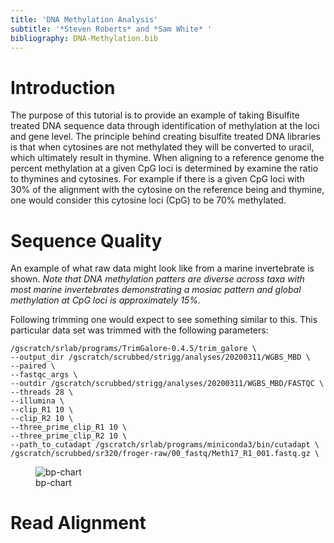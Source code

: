 ```yaml
---
title: 'DNA Methylation Analysis'
subtitle: '*Steven Roberts* and *Sam White* '
bibliography: DNA-Methylation.bib
---
```


# Introduction
The purpose of this tutorial is to provide an example of taking Bisulfite treated DNA sequence data through identification of methylation at the loci and gene level. The principle behind creating bisulfite treated DNA libraries is that when cytosines are not methylated they will be converted to uracil, which ultimately result in thymine. When aligning to a reference genome the percent methylation at a given CpG loci is determined by examine the ratio to thymines and cytosines. For example if there is a given CpG loci with 30% of the alignment with the cytosine on the reference being and thymine, one would consider this cytosine loci (CpG) to be 70% methylated.

# Sequence Quality
An example of what raw data might look like from a marine invertebrate is shown. _Note that DNA methylation patters are diverse across taxa with most marine invertebrates demonstrating a mosiac pattern and global methylation at CpG loci is approximately 15%._  


Following trimming one would expect to see something similar to this. This particular data set was trimmed with the following parameters: 

```
/gscratch/srlab/programs/TrimGalore-0.4.5/trim_galore \
--output_dir /gscratch/scrubbed/strigg/analyses/20200311/WGBS_MBD \
--paired \
--fastqc_args \
--outdir /gscratch/scrubbed/strigg/analyses/20200311/WGBS_MBD/FASTQC \
--threads 28 \
--illumina \
--clip_R1 10 \
--clip_R2 10 \
--three_prime_clip_R1 10 \
--three_prime_clip_R2 10 \
--path_to_cutadapt /gscratch/srlab/programs/miniconda3/bin/cutadapt \
/gscratch/scrubbed/sr320/froger-raw/00_fastq/Meth17_R1_001.fastq.gz \
```


![bp-chart](images/meth-bp-chart.png)

# Read Alignment


